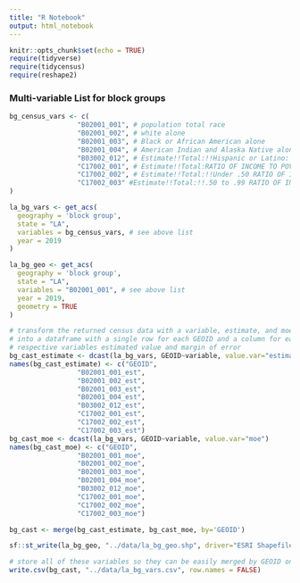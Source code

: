 ```yaml
---
title: "R Notebook"
output: html_notebook
---
```


```r
knitr::opts_chunk$set(echo = TRUE)
require(tidyverse)
require(tidycensus)
require(reshape2)
```

### Multi-variable List for block groups

```r

bg_census_vars <- c(
                 "B02001_001", # population total race
                 "B02001_002", # white alone
                 "B02001_003", # Black or African American alone
                 "B02001_004", # American Indian and Alaska Native alone
                 "B03002_012", # Estimate!!Total:!!Hispanic or Latino: HISPANIC OR LATINO ORIGIN BY RACE
                 "C17002_001", # Estimate!!Total:RATIO OF INCOME TO POVERTY LEVEL IN THE PAST 12 MONTHS
                 "C17002_002", # Estimate!!Total:!!Under .50 RATIO OF INCOME TO POVERTY LEVEL IN THE PAST 12 MONTHS 
                 "C17002_003" #Estimate!!Total:!!.50 to .99 RATIO OF INCOME TO POVERTY LEVEL IN THE PAST 12 MONTHS
)
```

```r

la_bg_vars <- get_acs(
  geography = 'block group',
  state = "LA",
  variables = bg_census_vars, # see above list
  year = 2019
)

la_bg_geo <- get_acs(
  geography = 'block group',
  state = "LA",
  variables = "B02001_001", # see above list
  year = 2019,
  geometry = TRUE
)

```

```r
# transform the returned census data with a variable, estimate, and moe column
# into a dataframe with a single row for each GEOID and a column for each
# respective variables estimated value and margin of error
bg_cast_estimate <- dcast(la_bg_vars, GEOID~variable, value.var="estimate")
names(bg_cast_estimate) <- c("GEOID",                  
                 "B02001_001_est", 
                 "B02001_002_est", 
                 "B02001_003_est",
                 "B02001_004_est",
                 "B03002_012_est",
                 "C17002_001_est",
                 "C17002_002_est",
                 "C17002_003_est")
bg_cast_moe <- dcast(la_bg_vars, GEOID~variable, value.var="moe")
names(bg_cast_moe) <- c("GEOID",                  
                 "B02001_001_moe", 
                 "B02001_002_moe", 
                 "B02001_003_moe",
                 "B02001_004_moe", 
                 "B03002_012_moe",
                 "C17002_001_moe",
                 "C17002_002_moe",
                 "C17002_003_moe")

bg_cast <- merge(bg_cast_estimate, bg_cast_moe, by='GEOID')


```


```r
sf::st_write(la_bg_geo, "../data/la_bg_geo.shp", driver="ESRI Shapefile")

# store all of these variables so they can be easily merged by GEOID onto the merged shapefiles downstream
write.csv(bg_cast, "../data/la_bg_vars.csv", row.names = FALSE)
```

